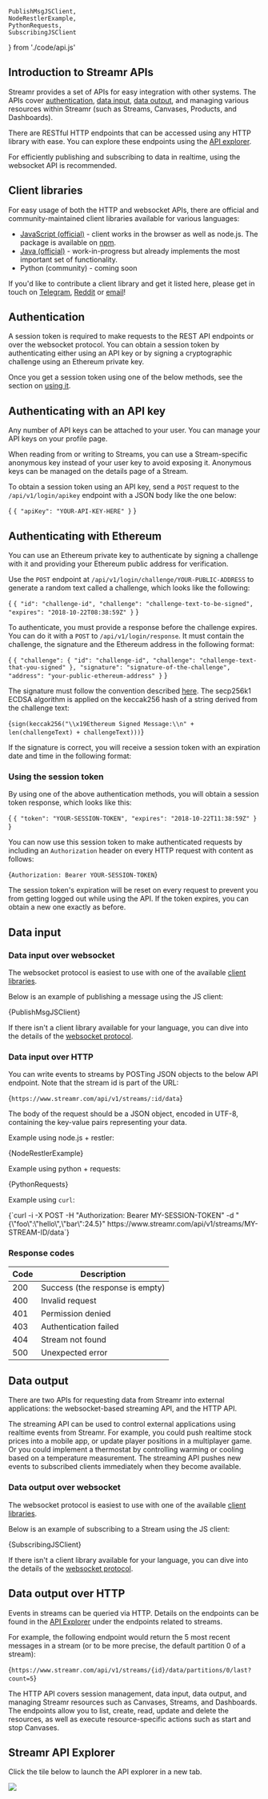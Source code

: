 



    PublishMsgJSClient,
    NodeRestlerExample,
    PythonRequests,
    SubscribingJSClient 
} from './code/api.js'


<section id="introduction-to-streamr-apis">

# Introduction to Streamr APIs

Streamr provides a set of APIs for easy integration with other systems. The APIs cover [authentication](#authentication), [data input](#data-input), [data output](#data-output), and managing various resources within Streamr (such as Streams, Canvases, Products, and Dashboards).

There are RESTful HTTP endpoints that can be accessed using any HTTP library with ease. You can explore these endpoints using the [API explorer](#api-explorer).

For efficiently publishing and subscribing to data in realtime, using the websocket API is recommended. 

## Client libraries

For easy usage of both the HTTP and websocket APIs, there are official and community-maintained client libraries available for various languages:
  
<div id="libraries"></div>

- [JavaScript (official)](https://github.com/streamr-dev/streamr-client-javascript) - client works in the browser as well as node.js. The package is available on [npm](https://www.npmjs.com/package/streamr-client).
- [Java (official)](https://github.com/streamr-dev/streamr-client-java) - work-in-progress but already implements the most important set of functionality.
- Python (community) - coming soon

If you'd like to contribute a client library and get it listed here, please get in touch on [Telegram](https://t.me/streamrdata), [Reddit](https://www.reddit.com/r/streamr/) or [email](mailto:contact@streamr.com)!

</section>
<section id="authentication">

## Authentication

A session token is required to make requests to the REST API endpoints or over the websocket protocol. You can obtain a session token by authenticating either using an API key or by signing a cryptographic challenge using an Ethereum private key.

Once you get a session token using one of the below methods, see the section on [using it](#using-the-session-token).

## Authenticating with an API key

Any number of API keys can be attached to your user. You can manage your API keys on your <Link to={formatPath(links.userpages.profile)}>profile page</Link>.

When reading from or writing to Streams, you can use a Stream-specific anonymous key instead of your user key to avoid exposing it. Anonymous keys can be managed on the details page of a Stream.

To obtain a session token using an API key, send a `POST` request to the `/api/v1/login/apikey` endpoint with a JSON body like the one below:

<CodeSnippet language='json'>{
`{
    "apiKey": "YOUR-API-KEY-HERE"
}`
}</CodeSnippet>

## Authenticating with Ethereum

You can use an Ethereum private key to authenticate by signing a challenge with it and providing your Ethereum public address for verification.

Use the `POST` endpoint at `/api/v1/login/challenge/YOUR-PUBLIC-ADDRESS` to generate a random text called a challenge, which looks like the following: 

<CodeSnippet language='json'>{
`{
    "id": "challenge-id",
    "challenge": "challenge-text-to-be-signed",
    "expires": "2018-10-22T08:38:59Z"
}`
}</CodeSnippet>

To authenticate, you must provide a response before the challenge expires. You can do it with a `POST` to `/api/v1/login/response`. It must contain the challenge, the signature and the Ethereum address in the following format:

<CodeSnippet language='json'>{
`{
    "challenge": {
	    "id": "challenge-id",
	    "challenge": "challenge-text-that-you-signed"
    },
    "signature": "signature-of-the-challenge",
    "address": "your-public-ethereum-address"
}`
}</CodeSnippet>

The signature must follow the convention described [here](https://github.com/ethereum/EIPs/blob/master/EIPS/eip-712.md). The secp256k1 ECDSA algorithm is applied on the keccak256 hash of a string derived from the challenge text:

<CodeSnippet language='javascript'>{`sign(keccak256("\\x19Ethereum Signed Message:\\n" + len(challengeText) + challengeText)))`}</CodeSnippet>

If the signature is correct, you will receive a session token with an expiration date and time in the following format:

### Using the session token

By using one of the above authentication methods, you will obtain a session token response, which looks like this: 

<CodeSnippet language='json'>{
`{
    "token": "YOUR-SESSION-TOKEN",
    "expires": "2018-10-22T11:38:59Z"
}`
}</CodeSnippet>

You can now use this session token to make authenticated requests by including an `Authorization` header on every HTTP request with content as follows:

<CodeSnippet language='bash'>{`Authorization: Bearer YOUR-SESSION-TOKEN`}</CodeSnippet>

The session token's expiration will be reset on every request to prevent you from getting logged out while using the API. If the token expires, you can obtain a new one exactly as before.

</section>
<section id="data-input">

## Data input

### Data input over websocket

The websocket protocol is easiest to use with one of the available [client libraries](#libraries). 

Below is an example of publishing a message using the JS client:

<CodeSnippet language='javascript'>{PublishMsgJSClient}</CodeSnippet>

If there isn't a client library available for your language, you can dive into the details of the [websocket protocol](https://github.com/streamr-dev/streamr-client-protocol-js/blob/master/PROTOCOL.md).

### Data input over HTTP

You can write events to streams by POSTing JSON objects to the below API endpoint. Note that the stream id is part of the URL:

<CodeSnippet language='json'>{`https://www.streamr.com/api/v1/streams/:id/data`}</CodeSnippet>

The body of the request should be a JSON object, encoded in UTF-8, containing the key-value pairs representing your data.

Example using node.js + restler:

<CodeSnippet language='javascript'>{NodeRestlerExample}</CodeSnippet>

Example using python + requests:

<CodeSnippet language='python'>{PythonRequests}</CodeSnippet>

Example using `curl`:

<CodeSnippet language='bash'>
    {`curl -i -X POST -H "Authorization: Bearer MY-SESSION-TOKEN" -d "{\"foo\":\"hello\",\"bar\":24.5}" https://www.streamr.com/api/v1/streams/MY-STREAM-ID/data`}
</CodeSnippet>

### Response codes

Code | Description
---- | -----------
200  | Success (the response is empty)
400  | Invalid request
401  | Permission denied
403  | Authentication failed
404  | Stream not found
500  | Unexpected error

</section>
<section id="data-output">

## Data output

There are two APIs for requesting data from Streamr into external applications: the websocket-based streaming API, and the HTTP API.

The streaming API can be used to control external applications using realtime events from Streamr. For example, you could push realtime stock prices into a mobile app, or update player positions in a multiplayer game. Or you could implement a thermostat by controlling warming or cooling based on a temperature measurement. The streaming API pushes new events to subscribed clients immediately when they become available. 

### Data output over websocket

The websocket protocol is easiest to use with one of the available [client libraries](#libraries). 

Below is an example of subscribing to a Stream using the JS client:

<CodeSnippet language='javascript'>{SubscribingJSClient}</CodeSnippet>

If there isn't a client library available for your language, you can dive into the details of the [websocket protocol](https://github.com/streamr-dev/streamr-client-protocol-js/blob/master/PROTOCOL.md).

## Data output over HTTP

Events in streams can be queried via HTTP. Details on the endpoints can be found in the [API Explorer](#api-explorer) under the endpoints related to streams.

For example, the following endpoint would return the 5 most recent messages in a stream (or to be more precise, the default partition 0 of a stream):

<CodeSnippet language='json'>{`https://www.streamr.com/api/v1/streams/{id}/data/partitions/0/last?count=5`}</CodeSnippet>

The HTTP API covers session management, data input, data output, and managing Streamr resources such as Canvases, Streams, and Dashboards. The endpoints allow you to list, create, read, update and delete the resources, as well as execute resource-specific actions such as start and stop Canvases.

</section>
<section id="api-explorer">

## Streamr API Explorer

Click the tile below to launch the API explorer in a new tab.

<div className={docsStyles.centered}>
    <a href="https://api-explorer.streamr.com" target="_blank">
        <img src={ApiExplorerImg} />
    </a>
</div>

</section>
